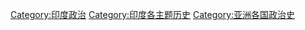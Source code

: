 [[Category:印度政治|Category:印度政治]]
[[Category:印度各主题历史|Category:印度各主题历史]]
[[Category:亚洲各国政治史|Category:亚洲各国政治史]]